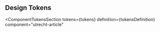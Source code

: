 <!-- @license CC0-1.0 -->


<Meta id="html-article" title="HTML Component/Article/Design Tokens" />

## Design Tokens

<ComponentTokensSection
  tokens={tokens}
  definition={tokensDefinition}
  component="utrecht-article"
></ComponentTokensSection>
